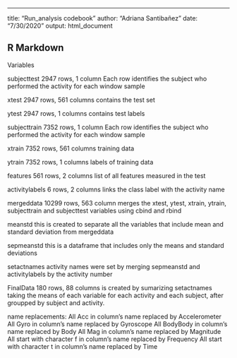 ---
title: "Run_analysis codebook"
author: "Adriana Santibañez"
date: "7/30/2020"
output: html_document

## R Markdown
Variables 

subjecttest
2947 rows, 1 column 
Each row identifies the subject who performed the activity for each window sample

xtest
2947 rows, 561 columns 
contains the test set

ytest
2947 rows, 1 columns 
contains test labels

subjecttrain
7352 rows, 1 column 
Each row identifies the subject who performed the activity for each window sample

xtrain
7352 rows, 561 columns
training data

ytrain
7352 rows, 1 columns
labels of training data

features
561 rows, 2 columns 
list of all features measured in the test

activitylabels
6 rows, 2 columns
links the class label with the activity name

mergeddata
10299 rows, 563 column
merges the xtest, ytest, xtrain, ytrain, subjecttrain and subjecttest variables using cbind and rbind

meanstd
this is created to separate all the variables that include mean and standard deviation from mergeddata

sepmeanstd
this is a dataframe that includes only the means and standard deviations

setactnames
activity names were set by merging sepmeanstd and activitylabels by the activity number 

FinalData
180 rows, 88 columns
is created by sumarizing setactnames taking the means of each variable for each activity and each subject, after groupped by subject and activity.

name replacements:
All Acc in column’s name replaced by Accelerometer
All Gyro in column’s name replaced by Gyroscope
All BodyBody in column’s name replaced by Body
All Mag in column’s name replaced by Magnitude
All start with character f in column’s name replaced by Frequency
All start with character t in column’s name replaced by Time